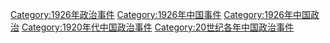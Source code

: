 [[Category:1926年政治事件|Category:1926年政治事件]]
[[Category:1926年中国事件|Category:1926年中国事件]]
[[Category:1926年中国政治|Category:1926年中国政治]]
[[Category:1920年代中国政治事件|Category:1920年代中国政治事件]]
[[Category:20世纪各年中国政治事件|Category:20世纪各年中国政治事件]]